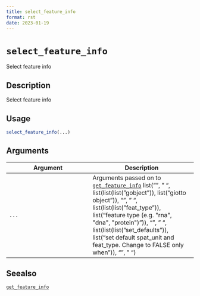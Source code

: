 ```yaml
--- 
title: select_feature_info 
format: rst 
date: 2023-01-19 
--- 
```

# `select_feature_info`

Select feature info


## Description

Select feature info


## Usage

```r
select_feature_info(...)
```


## Arguments

Argument      |Description
------------- |----------------
`...`     |      Arguments passed on to [`get_feature_info`](#getfeatureinfo)   list("\n", "    ", list(list(list("gobject")), list("giotto object")), "\n", "    ", list(list(list("feat_type")), list("feature type (e.g. \"rna\", \"dna\", \"protein\")")), "\n", "    ", list(list(list("set_defaults")), list("set default spat_unit and feat_type. Change to FALSE only when")), "\n", "  ")


## Seealso

[`get_feature_info`](#getfeatureinfo)


